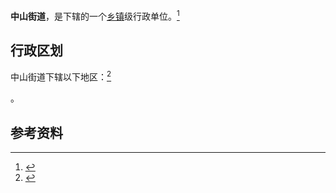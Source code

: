 {{中国乡级行政区|61/04/04/001/000}}

'''中山街道'''，是{{PRC admin/fullname|61/04/04/001/000|3}}下辖的一个[[乡镇|乡镇]]级行政单位。<ref>{{PRC admin/ref sgc|{{PRC admin/parent|61/04/04/001/000}}}}</ref>

== 行政区划 ==

中山街道下辖以下地区：<ref>{{PRC admin/ref sgc|61/04/04/001/000}}</ref>

{{PRC admin/children|61/04/04/001/000}}。

== 参考资料 ==

{{reflist}}

{{行政区划小作品}}
{{PRC admin/navcat|61/04/04/001/000}}